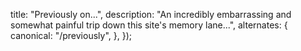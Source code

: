 

  title: "Previously on...",
  description: "An incredibly embarrassing and somewhat painful trip down this site's memory lane...",
  alternates: {
    canonical: "/previously",
  },
});

  <style
    // this is really, really dumb idea but f*ck it we'll do it live
    dangerouslySetInnerHTML={{
      __html: `
body {
  cursor: url("data:image/png;base64,iVBORw0KGgoAAAANSUhEUgAAACAAAAAgCAYAAABzenr0AAAAZklEQVR4AWIAgn/uBT6A9uoAAwAQiIJo97/0Rgy0ANoJH8MPeEgtqwPQEACqCoQHAKECQKgAECoAhAoAoQJAqAAQxh1oPQfcW3kJpxHtL1AAHAwEwwdYiH8BIEgBTBRAAAEEEEAAG7mRt30hEhoLAAAAAElFTkSuQmCC") 2 1, auto;
}
a {
  cursor: url("data:image/png;base64,iVBORw0KGgoAAAANSUhEUgAAACAAAAAgAgMAAAAOFJJnAAAACVBMVEVHcEwAAAD///8W1S+BAAAAAXRSTlMAQObYZgAAAEdJREFUeAFjoAVghTGkHIhghMAYmQEwxlIYYxlYlSiQMQEsELUKyli1ahWYwQZjMGIwGLKQGA4QA1EYEP0rGVAZrKGhSF4BAHw/HsVwshytAAAAAElFTkSuQmCC") 16 12, auto;
}
main {
  font-family: ${ComicNeue.style.fontFamily}, var(--fonts-sans) !important;
  font-weight: 700 !important;
  font-size: 1em !important;
  text-align: center;
}
main iframe + p em {
  display: block;
  text-align: center;
  margin-top: -0.4em;
  font-style: normal;
  font-size: 0.95em;
  line-height: 1.5;
  color: var(--colors-medium);
}
      `.trim(),
    }}
  />
);

  <svg
    xmlns="http://www.w3.org/2000/svg"
    fill="currentColor"
    stroke="currentColor"
    strokeWidth="0"
    viewBox="0 0 24 24"
    height="1.2em"
    width="1.2em"
    style={{
      display: "inline",
      width: "1.2em",
      height: "1.2em",
      verticalAlign: "-0.15em",
      marginRight: "0.1em",
    }}
  >
    <path d="M5.712 1.596l-.756.068-.238.55.734-.017zm1.39.927l-.978.137-.326.807.96-.12.345-.824zM4.89 3.535l-.72.05-.24.567.721-.017zm3.724.309l-1.287.068-.394.96 1.27-.052zm1.87.566l-1.579.069-.566 1.357 1.596-.088.548-1.338zm-4.188.037l-.977.153-.343.806.976-.12zm6.144.668l-1.87.135-.637 1.527 1.87-.154zm2.925.219c-.11 0-.222 0-.334.002l-.767 1.85c1.394-.03 2.52.089 3.373.38l-1.748 4.201c-.955-.304-2.082-.444-3.36-.394l-.54 1.305a8.762 8.762 0 0 1 3.365.396l-1.663 4.014c-1.257-.27-2.382-.395-3.387-.344l-.782 1.887c3.363-.446 6.348.822 9.009 3.773L24 9.23c-2.325-2.575-5.2-3.88-8.637-3.896zm-.644.002l-2.024.12-.687 1.68 2.025-.19zm-10.603.05l-.719.036-.224.566h.703l.24-.601zm3.69.397l-1.287.069-.395.959 1.27-.05zM5.54 6.3l-.994.154-.344.807.98-.121zm4.137.066l-1.58.069L7.53 7.77l1.596-.085.55-1.32zm1.955.688l-1.87.135-.636 1.527 1.887-.154zm2.282.19l-2.01.136-.7 1.682 2.04-.19.67-1.63zm-10.57.066l-.739.035-.238.564h.72l.257-.6zm3.705.293l-1.303.085-.394.96 1.287-.034zm11.839.255a6.718 6.718 0 0 1 2.777 1.717l-1.75 4.237c-.617-.584-1.15-.961-1.611-1.149l-1.201-.498zM4.733 8.22l-.976.154-.344.807.961-.12.36-.841zm4.186 0l-1.594.052-.549 1.354L8.37 9.54zm1.957.668L8.99 9.04l-.619 1.508 1.87-.135.636-1.527zm2.247.275l-2.007.12-.703 1.665 2.042-.156zM2.52 9.267l-.718.033-.24.549.718-.016zm3.725.273l-1.289.07-.41.96 1.287-.03.412-1zm1.87.6l-1.596.05-.55 1.356 1.598-.084.547-1.322zm-4.186.037l-.979.136-.324.805.96-.119zm6.14.633l-1.87.154-.653 1.527 1.906-.154zm2.267.275l-2.026.12-.686 1.663 2.025-.172zm-10.569.031l-.739.037-.238.565.72-.016zm3.673.362l-1.289.068-.41.978 1.305-.05zm-2.285.533l-.976.154-.326.805.96-.12.342-.84zm4.153.07l-1.596.066-.565 1.356 1.612-.084zm1.957.666l-1.889.154-.617 1.526 1.886-.15zm2.28.223l-2.025.12-.685 1.665 2.041-.172.67-1.613zm-10.584.05l-.738.053L0 13.64l.72-.02.24-.6zm3.705.31l-1.285.07-.395.976 1.287-.05.393-.997zm11.923.07c1.08.29 2.024.821 2.814 1.613l-1.715 4.183c-.892-.754-1.82-1.32-2.814-1.664l1.715-4.133zm-10.036.515L4.956 14l-.549 1.32 1.578-.066.567-1.338zm-4.184.014l-.996.156-.309.79.961-.106zm6.14.67l-1.904.154-.617 1.527 1.89-.154.632-1.527zm2.231.324l-2.025.123-.686 1.682 2.026-.174zm-6.863.328l-1.3.068-.397.98 1.285-.054zm1.871.584l-1.578.068-.566 1.334 1.595-.064zm1.953.701l-1.867.137-.635 1.51 1.87-.137zm2.23.31l-2.005.122-.703 1.68 2.04-.19.67-1.61z" />
  </svg>
);

<PageStyles />

<PageTitle canonical="/previously">Previously</PageTitle>

![Timeline of this website's past.](./images/wayback.png)
_Previously on the [Cringey Chronicles&trade;](https://web.archive.org/web/20010501000000*/jakejarvis.com) of this website's past..._

---

🚨 Trigger warning: excessive marquees, animated GIFs, Comic Sans, popups, <code style={{ fontWeight: "normal", fontSize: "0.9em" }}>color: <span style={{ color: "#32cd32" }}>limegreen</span></code> ahead...

[<WindowsLogo /> Click here for the _full_ experience anyway.](https://y2k.pages.dev)

<iframe
  src="https://jakejarvis.github.io/my-first-website/"
  title="My Terrible, Horrible, No Good, Very Bad First Website"
  style={{ height: "500px", width: "100%", marginBottom: "-0.4em" }}
/>
_[November 2001](https://jakejarvis.github.io/my-first-website/) ([view
source](https://github.com/jakejarvis/my-first-website))_

---

![February 2002](./images/2002_02.png)
_February 2002_

---

![October 2002](./images/2002_10.png)
_October 2002_

---

![August 2003](./images/2003_08.png)
_August 2003_

---

![November 2004](./images/2004_11.png)
_November 2004_

---

![April 2006](./images/2006_04.png)
_April 2006_

---

![May 2006](./images/2006_05.png)
_May 2006_

---

![January 2007](./images/2007_01.png)
_January 2007_

---

![April 2007](./images/2007_04.png)
_April 2007_

---

![May 2007](./images/2007_05.png)
_May 2007_

---

![July 2009](./images/2009_07.png)
_July 2009_

---

![September 2012](./images/2012_09.png)
_[September 2012](https://focused-knuth-7bc10d.netlify.app/) ([view source](https://github.com/jakejarvis/jarv.is/tree/v1))_

---

![April 2018](./images/2018_04.png)
_[April 2018](https://hungry-mayer-40e790.netlify.app/) ([view source](https://github.com/jakejarvis/jarv.is/tree/v2))_

---

![March 2020](./images/2020_03.png)
_[March 2020](https://quiet-truffle-92842d.netlify.app/) ([view source](https://github.com/jakejarvis/jarv.is-hugo))_
